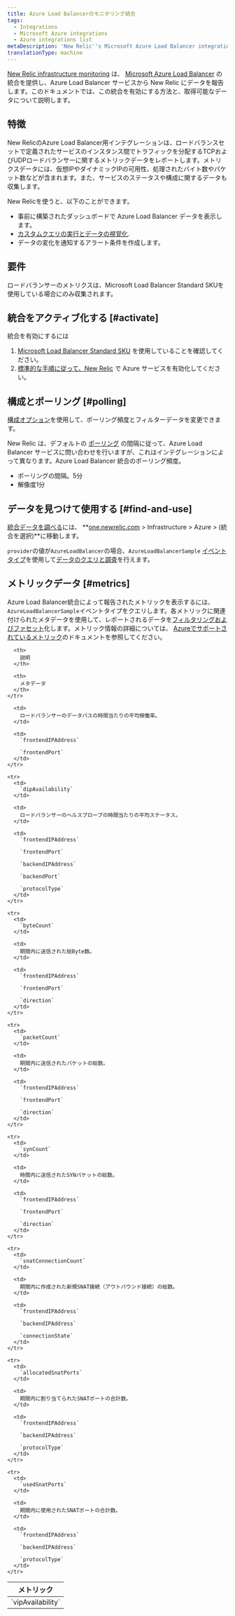 ```yaml
---
title: Azure Load Balancerのモニタリング統合
tags:
  - Integrations
  - Microsoft Azure integrations
  - Azure integrations list
metaDescription: 'New Relic''s Microsoft Azure Load Balancer integration: what data it reports, and how to enable it.'
translationType: machine
---
```


[New Relic infrastructure monitoring](/docs/infrastructure) は、 [Microsoft Azure Load Balancer](https://docs.microsoft.com/en-us/azure/load-balancer/) の統合を提供し、Azure Load Balancer サービスから New Relic にデータを報告します。このドキュメントでは、この統合を有効にする方法と、取得可能なデータについて説明します。

## 特徴

New RelicのAzure Load Balancer用インテグレーションは、ロードバランスセットで定義されたサービスのインスタンス間でトラフィックを分配するTCPおよびUDPロードバランサーに関するメトリックデータをレポートします。メトリクスデータには、仮想IPやダイナミックIPの可用性、処理されたバイト数やパケット数などが含まれます。また、サービスのステータスや構成に関するデータも収集します。

New Relicを使うと、以下のことができます。

* 事前に構築されたダッシュボードで Azure Load Balancer データを表示します。
* [カスタムクエリの実行とデータの視覚化](/docs/using-new-relic/data/understand-data/query-new-relic-data).
* データの変化を通知するアラート条件を作成します。

## 要件

ロードバランサーのメトリクスは、Microsoft Load Balancer Standard SKUを使用している場合にのみ収集されます。

## 統合をアクティブ化する [#activate]

統合を有効にするには

1. [Microsoft Load Balancer Standard SKU](#requirements) を使用していることを確認してください。
2. [標準的な手順に従って、New Relic](/docs/infrastructure/microsoft-azure-integrations/getting-started/activate-azure-integrations) で Azure サービスを有効化してください。

## 構成とポーリング [#polling]

[構成オプション](/docs/integrations/new-relic-integrations/getting-started/configure-polling-frequency-data-collection-cloud-integrations)を使用して、ポーリング頻度とフィルターデータを変更できます。

New Relic は、デフォルトの [ポーリング](/docs/integrations/microsoft-azure-integrations/getting-started/azure-integration-polling) の間隔に従って、Azure Load Balancer サービスに問い合わせを行いますが、これはインテグレーションによって異なります。Azure Load Balancer 統合のポーリング頻度。

* ポーリングの間隔。5分
* 解像度1分

## データを見つけて使用する [#find-and-use]

[統合データを調べる](/docs/infrastructure/integrations/find-use-infrastructure-integration-data)には、 **[one.newrelic.com](https://one.newrelic.com/all-capabilities) > Infrastructure > Azure > (統合を選択)**に移動します。

`provider`の値が`AzureLoadBalancer`の場合、`AzureLoadBalancerSample` [イベントタイプ](/docs/using-new-relic/data/understand-data/query-new-relic-data)を使用して[データのクエリと調査](/docs/data-apis/understand-data/new-relic-data-types/#event-data)を行えます。

## メトリックデータ [#metrics]

Azure Load Balancer統合によって報告されたメトリックを表示するには、 `AzureLoadBalancerSample`イベントタイプをクエリします。各メトリックに関連付けられたメタデータを使用して、レポートされるデータを[フィルタリングおよびファセット](/docs/infrastructure/integrations-getting-started/getting-started/understand-integration-data-data-types#metric)化します。メトリック情報の詳細については、 [Azureでサポートされているメトリック](https://docs.microsoft.com/en-us/azure/azure-monitor/platform/metrics-supported#microsoftnetworkloadbalancers)のドキュメントを参照してください。

<table>
  <thead>
    <tr>
      <th style={{ width: "250px" }}>
        メトリック
      </th>

      <th>
        説明
      </th>

      <th>
        メタデータ
      </th>
    </tr>
  </thead>

  <tbody>
    <tr>
      <td>
        `vipAvailability`
      </td>

      <td>
        ロードバランサーのデータパスの時間当たりの平均稼働率。
      </td>

      <td>
        `frontendIPAddress`

        `frontendPort`
      </td>
    </tr>

    <tr>
      <td>
        `dipAvailability`
      </td>

      <td>
        ロードバランサーのヘルスプローブの時間当たりの平均ステータス。
      </td>

      <td>
        `frontendIPAddress`

        `frontendPort`

        `backendIPAddress`

        `backendPort`

        `protocolType`
      </td>
    </tr>

    <tr>
      <td>
        `byteCount`
      </td>

      <td>
        期間内に送信された総Byte数。
      </td>

      <td>
        `frontendIPAddress`

        `frontendPort`

        `direction`
      </td>
    </tr>

    <tr>
      <td>
        `packetCount`
      </td>

      <td>
        期間内に送信されたパケットの総数。
      </td>

      <td>
        `frontendIPAddress`

        `frontendPort`

        `direction`
      </td>
    </tr>

    <tr>
      <td>
        `synCount`
      </td>

      <td>
        時間内に送信されたSYNパケットの総数。
      </td>

      <td>
        `frontendIPAddress`

        `frontendPort`

        `direction`
      </td>
    </tr>

    <tr>
      <td>
        `snatConnectionCount`
      </td>

      <td>
        期間内に作成された新規SNAT接続（アウトバウンド接続）の総数。
      </td>

      <td>
        `frontendIPAddress`

        `backendIPAddress`

        `connectionState`
      </td>
    </tr>

    <tr>
      <td>
        `allocatedSnatPorts`
      </td>

      <td>
        期間内に割り当てられたSNATポートの合計数。
      </td>

      <td>
        `frontendIPAddress`

        `backendIPAddress`

        `protocolType`
      </td>
    </tr>

    <tr>
      <td>
        `usedSnatPorts`
      </td>

      <td>
        期間内に使用されたSNATポートの合計数。
      </td>

      <td>
        `frontendIPAddress`

        `backendIPAddress`

        `protocolType`
      </td>
    </tr>
  </tbody>
</table>